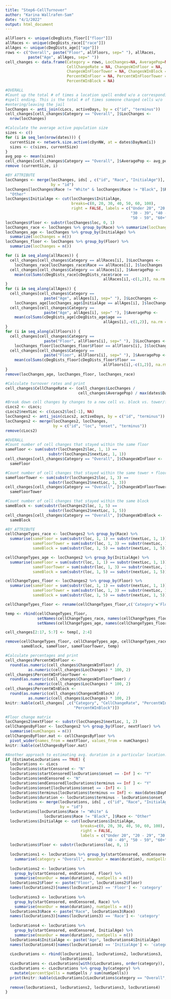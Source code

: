```yaml
---
title: "Step6-CellTurnover"
author: "Karina Wallrafen-Sam"
date: "4/1/2022"
output: html_document
---
```


```r
allFloors <- unique(cDegDists_floor[["floor"]])           
allRaces <- unique(cDegDists_race[["race"]])
allAges <- unique(cDegDists_age[["age"]])
rows <- c("Overall", paste("Floor", allFloors, sep=" "), allRaces, 
          paste("Age", allAges, sep=" "))
cell_changes <- data.frame(Category = rows, LocChanges=NA, AveragePop=NA, 
                           CellChangeRate = NA, ChangesWInFloor = NA, 
                           ChangesWInFloorTower = NA, ChangesWInBlock = NA,
                           PercentWInFloor = NA, PercentWInFloorTower = NA,
                           PercentWInBlock = NA)

#OVERALL
#Count up the total # of times a location spell ended w/o a corresponding active 
#spell ending. This is the total # of times someone changed cells w/o 
#entering/leaving the jail
locChanges <- anti_join(cLocs, activeDays, by = c("id", "terminus"))
cell_changes[cell_changes$Category == "Overall", ]$LocChanges <- 
  nrow(locChanges)

#Calculate the average active population size
sizes <- c()
for (i in seq_len(nrow(dates))) {
  currentSize <- network.size.active(cDynNW, at = dates$DayNum[i])
  sizes <- c(sizes, currentSize) 
}
avg_pop <- mean(sizes)
cell_changes[cell_changes$Category == "Overall", ]$AveragePop <- avg_pop
remove (currentSize, i)

#BY ATTRIBUTE
locChanges <- merge(locChanges, ids[ , c("id", "Race", "InitialAge")], 
                    by = "id")
locChanges[locChanges$Race != "White" & locChanges$Race != "Black", ]$Race <- 
  "Other"
locChanges$InitialAge <- cut(locChanges$InitialAge, 
                             breaks=c(0, 20, 30, 40, 50, 60, 100), 
                             right = FALSE, labels = c("Under 20", "20 - 29", 
                                                       "30 - 39", "40 - 49", 
                                                       "50 - 59", "60+"))
locChanges$Floor <- substr(locChanges$loc, 0, 1)
locChanges_race <- locChanges %>% group_by(Race) %>% summarize(locChanges = n())
locChanges_age <- locChanges %>% group_by(InitialAge) %>% 
  summarize(locChanges = n())
locChanges_floor <- locChanges %>% group_by(Floor) %>% 
  summarize(locChanges = n())

for (i in seq_along(allRaces)) {
  cell_changes[cell_changes$Category == allRaces[i], ]$LocChanges <-
    locChanges_race[locChanges_race$Race == allRaces[i], ]$locChanges
  cell_changes[cell_changes$Category == allRaces[i], ]$AveragePop <-
    mean(colSums(cDegDists_race[cDegDists_race$race ==
                                           allRaces[i],-c(1,2)], na.rm = TRUE))
}
for (i in seq_along(allAges)) {
  cell_changes[cell_changes$Category ==
                 paste("Age", allAges[i], sep=" "), ]$LocChanges <-
    locChanges_age[locChanges_age$InitialAge == allAges[i], ]$locChanges
  cell_changes[cell_changes$Category ==
                 paste("Age", allAges[i], sep=" "), ]$AveragePop <-
    mean(colSums(cDegDists_age[cDegDists_age$age ==
                                           allAges[i],-c(1,2)], na.rm = TRUE))
}
for (i in seq_along(allFloors)) {
  cell_changes[cell_changes$Category ==
                 paste("Floor", allFloors[i], sep=" "), ]$LocChanges <-
    locChanges_floor[locChanges_floor$Floor == allFloors[i], ]$locChanges
  cell_changes[cell_changes$Category ==
                 paste("Floor", allFloors[i], sep=" "), ]$AveragePop <-
    mean(colSums(cDegDists_floor[cDegDists_floor$floor ==
                                           allFloors[i],-c(1,2)], na.rm = TRUE))
}
remove(locChanges_age, locChanges_floor, locChanges_race)

#Calculate turnover rates and print
cell_changes$CellChangeRate <- (cell_changes$LocChanges / 
                                cell_changes$AveragePop) / max(dates$DayNum) 

#Break down cell changes by changes to a new cell vs. block vs. tower/floor
cLocs2 <- cLocs;
cLocs2$nextLoc <- c(cLocs2$loc[-1], NA)
locChanges2 <- anti_join(cLocs2, activeDays, by = c("id", "terminus"))
locChanges2 <- merge(locChanges2, locChanges, 
                     by = c("id", "loc", "onset", "terminus"))
remove(cLocs2)

#OVERALL
#Count number of cell changes that stayed within the same floor
sameFloor <- sum(substr(locChanges2$loc, 1, 1) == 
                   substr(locChanges2$nextLoc, 1, 1))
cell_changes[cell_changes$Category == "Overall", ]$ChangesWInFloor <- 
  sameFloor

#Count number of cell changes that stayed within the same tower + floor
sameFloorTower <- sum(substr(locChanges2$loc, 1, 3) == 
                   substr(locChanges2$nextLoc, 1, 3))
cell_changes[cell_changes$Category == "Overall", ]$ChangesWInFloorTower <- 
  sameFloorTower

#Count number of cell changes that stayed within the same block
sameBlock <- sum(substr(locChanges2$loc, 1, 5) == 
                   substr(locChanges2$nextLoc, 1, 5))
cell_changes[cell_changes$Category == "Overall", ]$ChangesWInBlock <- 
  sameBlock

#BY ATTRIBUTE
cellChangeTypes_race <- locChanges2 %>% group_by(Race) %>% 
  summarise(sameFloor = sum(substr(loc, 1, 1) == substr(nextLoc, 1, 1)), 
            sameFloorTower = sum(substr(loc, 1, 3) == substr(nextLoc, 1, 3)),
            sameBlock = sum(substr(loc, 1, 5) == substr(nextLoc, 1, 5)))

cellChangeTypes_age <- locChanges2 %>% group_by(InitialAge) %>% 
  summarise(sameFloor = sum(substr(loc, 1, 1) == substr(nextLoc, 1, 1)), 
            sameFloorTower = sum(substr(loc, 1, 3) == substr(nextLoc, 1, 3)),
            sameBlock = sum(substr(loc, 1, 5) == substr(nextLoc, 1, 5)))

cellChangeTypes_floor <- locChanges2 %>% group_by(Floor) %>% 
  summarise(sameFloor = sum(substr(loc, 1, 1) == substr(nextLoc, 1, 1)), 
            sameFloorTower = sum(substr(loc, 1, 3) == substr(nextLoc, 1, 3)),
            sameBlock = sum(substr(loc, 1, 5) == substr(nextLoc, 1, 5)))

cellChangeTypes_floor <- rename(cellChangeTypes_floor,c('Category'='Floor'))

temp <- rbind(cellChangeTypes_floor, 
              setNames(cellChangeTypes_race, names(cellChangeTypes_floor)), 
              setNames(cellChangeTypes_age, names(cellChangeTypes_floor)))

cell_changes[2:17, 5:7] <- temp[, 2:4]

remove(cellChangeTypes_floor, cellChangeTypes_age, cellChangeTypes_race, 
       sameBlock, sameFloor, sameFloorTower, temp)

#Calculate percentages and print
cell_changes$PercentWInFloor <- 
  round(as.numeric(cell_changes$ChangesWInFloor) / 
          as.numeric(cell_changes$LocChanges) * 100, 2)
cell_changes$PercentWInFloorTower <- 
  round(as.numeric(cell_changes$ChangesWInFloorTower) / 
          as.numeric(cell_changes$LocChanges) * 100, 2)
cell_changes$PercentWInBlock <- 
  round(as.numeric(cell_changes$ChangesWInBlock) / 
          as.numeric(cell_changes$LocChanges) * 100, 2)
knitr::kable(cell_changes[ ,c("Category", "CellChangeRate", "PercentWInFloor", 
                              "PercentWInBlock")])

#Floor change matrix
locChanges2$nextFloor <- substr(locChanges2$nextLoc, 1, 2)
cellChangesByFloor <- locChanges2 %>% group_by(Floor, nextFloor) %>% 
  summarise(numChanges = n())
cellChangesByFloor.mat <- cellChangesByFloor %>% 
  pivot_wider(names_from = nextFloor, values_from = numChanges)
knitr::kable(cellChangesByFloor.mat)

#Another approach to estimating avg. duration in a particular location...
if (EstimateLocDurations == TRUE) {
  locDurations <- cLocs
  locDurations$startCensored <- "N"
  locDurations$startCensored[locDurations$onset == -Inf ] <- "Y"
  locDurations$endCensored <- "N"
  locDurations$endCensored[locDurations$terminus == Inf ] <- "Y"
  locDurations$onset[locDurations$onset == -Inf] <- 1
  locDurations$terminus[locDurations$terminus == Inf] <- max(dates$DayNum) + 1
  locDurations$duration <- locDurations$terminus - locDurations$onset
  locDurations <- merge(locDurations, ids[ , c("id", "Race", "InitialAge")], 
                        by = "id")
  locDurations[locDurations$Race != "White" & 
                 locDurations$Race != "Black", ]$Race <- "Other"
  locDurations$InitialAge <- cut(locDurations$InitialAge, 
                                 breaks=c(0, 20, 30, 40, 50, 60, 100), 
                                 right = FALSE, 
                                 labels = c("Under 20", "20 - 29", "30 - 39", 
                                            "40 - 49", "50 - 59", "60+"))
  locDurations$Floor <- substr(locDurations$loc, 0, 1)
  
  locDurations1 <- locDurations %>% group_by(startCensored, endCensored) %>% 
    summarise(category = "Overall", meanDur = mean(duration), numSpells = n())
  
  locDurations2 <- locDurations %>% 
    group_by(startCensored, endCensored, Floor) %>% 
    summarise(meanDur = mean(duration), numSpells = n())
  locDurations2$Floor <- paste("Floor", locDurations2$Floor)
  names(locDurations2)[names(locDurations2) == 'Floor'] <- 'category'
  
  locDurations3 <- locDurations %>% 
    group_by(startCensored, endCensored, Race) %>% 
    summarise(meanDur = mean(duration), numSpells = n())
  locDurations3$Race <- paste("Race", locDurations3$Race)
  names(locDurations3)[names(locDurations3) == 'Race'] <- 'category'
  
  locDurations4 <- locDurations %>% 
    group_by(startCensored, endCensored, InitialAge) %>% 
    summarise(meanDur = mean(duration), numSpells = n())
  locDurations4$InitialAge <- paste("Age", locDurations4$InitialAge)
  names(locDurations4)[names(locDurations4) == 'InitialAge'] <- 'category'
  
  cLocDurations <- rbind(locDurations1, locDurations2, locDurations3, 
                        locDurations4)
  cLocDurations <- cLocDurations[with(cLocDurations, order(category)), ]
  cLocDurations <- cLocDurations %>% group_by(category) %>%
    mutate(percentSpells = numSpells / sum(numSpells)) 
  print(knitr::kable(cLocDurations[cLocDurations$category == "Overall", ]))
  
  remove(locDurations1, locDurations2, locDurations3, locDurations4)
}
```
